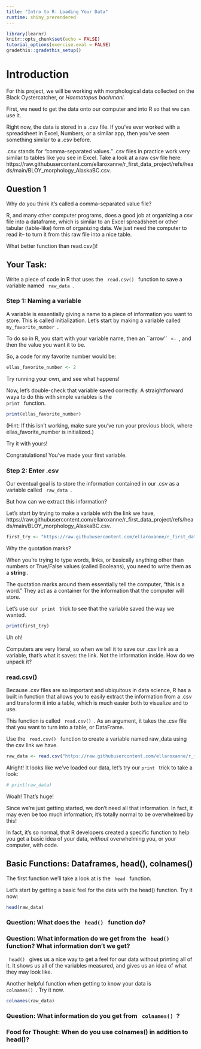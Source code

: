 ```yaml
---
title: "Intro to R: Loading Your Data"
runtime: shiny_prerendered
---
```


```r
library(learnr)
knitr::opts_chunk$set(echo = FALSE)
tutorial_options(exercise.eval = FALSE)
gradethis::gradethis_setup()
```

# Introduction

For this project, we will be working with morphological data collected on the Black Oystercatcher, or <i>Haematopus bachmani. </i>

First, we need to get the data onto our computer and into R so that we can use it. 

Right now, the data is stored in a .csv file. If you've ever worked with a spreadsheet in Excel, Numbers, or a similar app, then you've seen something similar to a .csv before. 

.csv stands for "comma-separated values." .csv files in practice work very similar to tables like you see in Excel. 
<!-- Make this link nice and clickable- maybe even a big button -->
Take a look at a raw csv file here: https://raw.githubusercontent.com/ellaroxanne/r_first_data_project/refs/heads/main/BLOY_morphology_AlaskaBC.csv. 

## Question 1 
Why do you think it's called a comma-separated value file? 

<!-- Text box to answer-->

R, and many other computer programs, does a good job at organizing a csv file into a dataframe, which is similar to an Excel spreadsheet or other tabular (table-like) form of organizing data. We just need the computer to read it-- to turn it from this raw file into a nice table. 

What better function than read.csv()!

## Your Task: 
Write a piece of code in R that uses the <code> read.csv() </code> function to save a variable named <code> raw_data </code>. 

### Step 1: Naming a variable

A variable is essentially giving a name to a piece of information you want to store. This is called initialization. 
Let's start by making a variable called <code> my_favorite_number </code>. 

To do so in R, you start with your variable name, then an ``arrow'' <code> <- </code>, and then the value you want it to be. 

So, a code for my favorite number would be:

```r
ellas_favorite_number <- 2
```


Try running your own, and see what happens!

<!-- Space for user to try one -->

Now, let's double-check that variable saved correctly. 
A straightforward waya to do this with simple variables is the <code> print </code> function.

```r
print(ellas_favorite_number)
```
(Hint: If this isn't working, make sure you've run your previous block, where ellas_favorite_number is initialized.)

Try it with yours!

<!-- Space for user to write "print(my_favorite_number)"-->

<!-- Exercise with a string?-->

Congratulations! You've made your first variable. 

### Step 2: Enter .csv

Our eventual goal is to store the information contained in our .csv as a variable called <code> raw_data </code>.

But how can we extract this information? 

Let's start by trying to make a variable with the link we have, https://raw.githubusercontent.com/ellaroxanne/r_first_data_project/refs/heads/main/BLOY_morphology_AlaskaBC.csv. 

<!-- Have them copy this code, that's down below-->

```r
first_try <- "https://raw.githubusercontent.com/ellaroxanne/r_first_data_project/refs/heads/main/BLOY_morphology_AlaskaBC.csv"
```

Why the quotation marks? 

When you're trying to type words, links, or basically anything other than numbers or True/False values (called Booleans), you need to write them as a <b> string </b>. 

The quotation marks around them essentially tell the computer, "this is a word." They act as a container for the information that the computer will store. 

Let's use our <code> print </code> trick to see that the variable saved the way we wanted.

```r
print(first_try)
```

Uh oh! 

Computers are very literal, so when we tell it to save our .csv link as a variable, that's what it saves: the link. Not the information inside. How do we unpack it? 

### read.csv()

Because .csv files are so important and ubiquitous in data science, R has a built in function that allows you to easily extract the information from a .csv and transform it into a table, which is much easier both to visualize and to use. 

This function is called <code> read.csv() </code>. 
As an argument, it takes the .csv file that you want to turn into a table, or DataFrame. 

Use the <code> read.csv() </code> function to create a variable named raw_data using the csv link we have. 

<!-- This is our answer code; I want an interactive code box where they can try. The answer is revealed on the end or if they need a hint-->

```r
raw_data <- read.csv("https://raw.githubusercontent.com/ellaroxanne/r_first_data_project/refs/heads/main/BLOY_morphology_AlaskaBC.csv")
```

Alright! It looks like we've loaded our data, let's try our <code>print </code> trick to take a look:

<!-- Have the user type this 
I have it commented out just bc it's huge in the file -->
```r
# print(raw_data)
```

Woah! That's huge!

Since we're just getting started, we don't need all that information. In fact, it may even be too much information; it's totally normal to be overwhelmed by this!

In fact, it's so normal, that R developers created a specific function to help you get a basic idea of your data, <i> without </i> overwhelming you, or your computer, with code. 

## Basic Functions: Dataframes, head(), colnames()

The first function we'll take a look at is the <code> head </code> function. 

Let's start by getting a basic feel for the data with the head() function. Try it now:

```r
head(raw_data)
```

### Question: What does the <code> head() </code> function do? 
<!-- Answer box; eventual answer will just be "Displays the first six rows". Perhaps we can have a way for the computer to check, or self check-->

### Question: What information do we get from the <code> head() </code> function? What information don't we get? 
<!-- Brainstorming space as well. --> 

<code> head() </code> gives us a nice way to get a feel for our data without printing all of it. 
It shows us all of the variables measured, and gives us an idea of what they may look like. 

<!-- Note to self: perhaps there should be some explanation between variable (c.s.) and variable (stats) -->


Another helpful function when getting to know your data is <code> colnames() </code>. Try it now.

```r
colnames(raw_data)
```

### Question: What information do you get from <code> colnames() </code>? 

<!-- Text box. Eventual answer: a list of each variable that was collected for this data set--> 

### Food for Thought: When do you use colnames() in addition to head()? 

<!-- brainstorming box--> 
